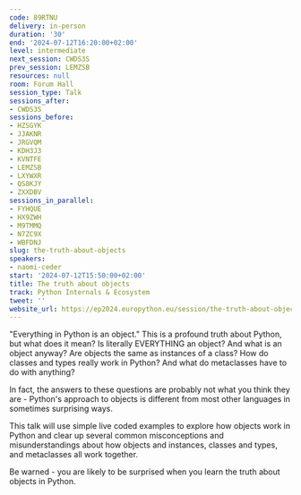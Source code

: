 ```yaml
---
code: 89RTNU
delivery: in-person
duration: '30'
end: '2024-07-12T16:20:00+02:00'
level: intermediate
next_session: CWDS3S
prev_session: LEMZSB
resources: null
room: Forum Hall
session_type: Talk
sessions_after:
- CWDS3S
sessions_before:
- HZSGYK
- JJAKNR
- JRGVQM
- KDH3J3
- KVNTFE
- LEMZSB
- LXYWXR
- QS8KJY
- ZXXDBV
sessions_in_parallel:
- FYHQUE
- HX9ZWH
- M9TMMQ
- N7ZC9X
- WBFDNJ
slug: the-truth-about-objects
speakers:
- naomi-ceder
start: '2024-07-12T15:50:00+02:00'
title: The truth about objects
track: Python Internals & Ecosystem
tweet: ''
website_url: https://ep2024.europython.eu/session/the-truth-about-objects
---
```


"Everything in Python is an object." This is a profound truth about Python, but what does it mean? Is literally EVERYTHING an object? And what is an object anyway? Are objects the same as instances of a class? How do classes and types really work in Python? And what do metaclasses have to do with anything?

In fact, the answers to these questions are probably not what you think they are - Python's approach to objects is different from most other languages in sometimes surprising ways.

This talk will use simple live coded examples to explore how objects work in Python and clear up several common misconceptions and misunderstandings about how objects and instances, classes and types, and metaclasses all work together.

Be warned - you are likely to be surprised when you learn the truth about objects in Python.
